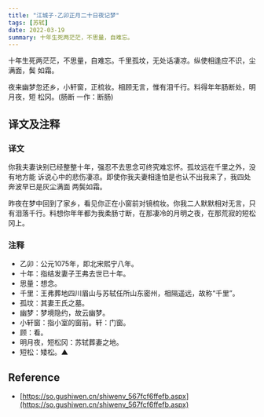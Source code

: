 ```yaml
---
title: "江城子·乙卯正月二十日夜记梦"
tags: [苏轼]
date: 2022-03-19
summary: 十年生死两茫茫，不思量，自难忘。
---
```


十年生死两茫茫，不思量，自难忘。千里孤坟，无处话凄凉。纵使相逢应不识，尘满面，鬓
如霜。

夜来幽梦忽还乡，小轩窗，正梳妆。相顾无言，惟有泪千行。料得年年肠断处，明月夜，短
松冈。(肠断 一作：断肠)

## 译文及注释

### 译文

你我夫妻诀别已经整整十年，强忍不去思念可终究难忘怀。孤坟远在千里之外，没有地方能
诉说心中的悲伤凄凉。即使你我夫妻相逢怕是也认不出我来了，我四处奔波早已是灰尘满面
两鬓如霜。

昨夜在梦中回到了家乡，看见你正在小窗前对镜梳妆。你我二人默默相对无言，只有泪落千行。料想你年年都为我柔肠寸断，在那凄冷的月明之夜，在那荒寂的短松冈上。

### 注释

- 乙卯：公元1075年，即北宋熙宁八年。
- 十年：指结发妻子王弗去世已十年。
- 思量：想念。
- 千里：王弗葬地四川眉山与苏轼任所山东密州，相隔遥远，故称“千里”。
- 孤坟：其妻王氏之墓。
- 幽梦：梦境隐约，故云幽梦。
- 小轩窗：指小室的窗前。轩：门窗。
- 顾：看。
- 明月夜，短松冈：苏轼葬妻之地。
- 短松：矮松。▲

## Reference

- [https://so.gushiwen.cn/shiwenv_567fcf6ffefb.aspx](https://so.gushiwen.cn/shiwenv_567fcf6ffefb.aspx)
